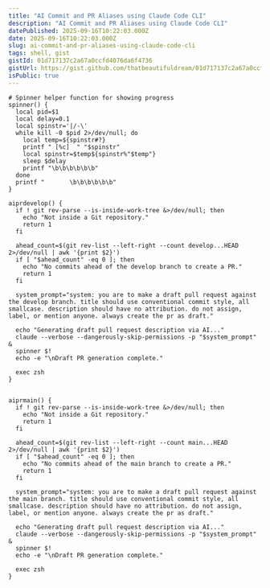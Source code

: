 ```yaml
---
title: "AI Commit and PR Aliases using Claude Code CLI"
description: "AI Commit and PR Aliases using Claude Code CLI"
datePublished: 2025-09-16T10:22:03.000Z
date: 2025-09-16T10:22:03.000Z
slug: ai-commit-and-pr-aliases-using-claude-code-cli
tags: shell, gist
gistId: 01d717137c2a67a0ccfd4076da6f4736
gistUrl: https://gist.github.com/thatbeautifuldream/01d717137c2a67a0ccfd4076da6f4736
isPublic: true
---
```


```shell title=".ai-aliases.zsh"
# Spinner helper function for showing progress
spinner() {
  local pid=$1
  local delay=0.1
  local spinstr='|/-\'
  while kill -0 $pid 2>/dev/null; do
    local temp=${spinstr#?}
    printf " [%c]  " "$spinstr"
    local spinstr=$temp${spinstr%"$temp"}
    sleep $delay
    printf "\b\b\b\b\b\b"
  done
  printf "       \b\b\b\b\b\b"
}

aiprdevelop() {
  if ! git rev-parse --is-inside-work-tree &>/dev/null; then
    echo "Not inside a Git repository."
    return 1
  fi

  ahead_count=$(git rev-list --left-right --count develop...HEAD 2>/dev/null | awk '{print $2}')
  if [ "$ahead_count" -eq 0 ]; then
    echo "No commits ahead of the develop branch to create a PR."
    return 1
  fi

  system_prompt="system: you are to make a draft pull request against the develop branch. title should use conventional commit style, all smallcase. description should have no attribution. do not assign, label, or mention anyone. always create the pr as draft."

  echo "Generating draft pull request description via AI..."
  claude --verbose --dangerously-skip-permissions -p "$system_prompt" &
  spinner $!
  echo -e "\nDraft PR generation complete."

  exec zsh
}


aiprmain() {
  if ! git rev-parse --is-inside-work-tree &>/dev/null; then
    echo "Not inside a Git repository."
    return 1
  fi

  ahead_count=$(git rev-list --left-right --count main...HEAD 2>/dev/null | awk '{print $2}')
  if [ "$ahead_count" -eq 0 ]; then
    echo "No commits ahead of the main branch to create a PR."
    return 1
  fi

  system_prompt="system: you are to make a draft pull request against the main branch. title should use conventional commit style, all smallcase. description should have no attribution. do not assign, label, or mention anyone. always create the pr as draft."

  echo "Generating draft pull request description via AI..."
  claude --verbose --dangerously-skip-permissions -p "$system_prompt" &
  spinner $!
  echo -e "\nDraft PR generation complete."

  exec zsh
}

```

